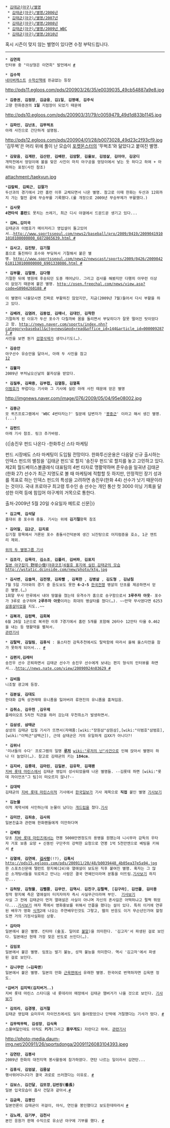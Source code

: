  * [[김태균(야구)/별명]]
  * [[김태균(야구)/별명/2006년]]
  * [[김태균(야구)/별명/2007년]]
  * [[김태균(야구)/별명/2008년]]
  * [[김태균(야구)/별명/2009년 WBC]]
  * [[김태균(야구)/별명/2010년]]

혹시 시즌이 맞지 않는 별명이 있다면 수정 부탁드립니다.

----

 * '''김연희'''
 인터뷰 중 "이상형은 이연희" 발언에서 [http://kr.news.yahoo.com/service/news/shellview.htm?linkid=492&articleid=20090327141538935b6&newssetid=1270 #]

 * '''김수학'''
 [[네이버]]캐스트 [[수학]]산책에 뜬금없는 등장
http://pds11.egloos.com/pds/200903/26/35/e0039035_49cb54887a9e8.jpg

 * '''김증권''', '''김점장''', '''김금융''', '''김1일''', '''김명예''', '''김주식'''
 고향 한화증권의 '''1일''' 지점장이 되었기 때문에
http://pds10.egloos.com/pds/200903/31/79/c0059479_49d1d833b1145.jpg

 * '''김파인''', '''김난초''', '''김뚜벅초'''
 아래 사진으로 간단하게 설명됨.
http://pds12.egloos.com/pds/200904/01/28/b0073028_49d23c2f93cf9.jpg
'김뚜벅'은 머리 위에 풀이 난 모습이 [[포켓몬스터]]의 '뚜벅초'와 닮았다고 붙여진 별명.

 * '''김맞음''', '''김계란''', '''김산란''', '''김배란''', '''김암탉''', '''김울보''', '''김엄살''', '''김아야''', '''김궁디'''
 개막전에서 엉덩이에 볼을 맞은 사진이 마치 야구공을 엉덩이에서 낳는 듯 하다고 하여 + 아파하는 표정(사진 참조)
attachment:/taekyun.jpg

 *'''김칼퇴''', '''김퇴근''', '''김잘가'''
 두산과의 경기에서 2런 홈런 이후 교체되면서 나온 별명. 참고로 이때 한화는 두산과 12회까지 가는 혈전 끝에 무승부를 기록했다.(룰 개정으로 2009년 무승부제가 부활했다.)

 * '''김사못'''
 '''4연타석 홈런'''도 못치는 쓰레기, 최근 디시 야갤에서 드문드문 생기고 있다...

 * '''김ML''','''김미국'''
 김태균과 이범호가 메이저리그 영입설이 돌고있어서..[[http://www.sportsseoul.com/news2/baseball/pro/2009/0419/20090419101010100000000_6872865639.html #]]

 * '''김사고''', '''김진탕''', '''김기절'''
 홈으로 돌진하다 포수와 부딪혀서 기절해서 붙은 별명. [[http://www.sportsseoul.com/news2/newscast/sports/2009/0426/20090426101130100000000_6901338086.html #]]

 * '''김부활''', '''김멀쩡''', '''김다행'''
 기절한 뒤에 병원에 후송되던 도중 깨어났다. 그리고 검사를 해봤지만 다행히 아무런 이상이 없었기 때문에 붙은 별명. [[http://osen.freechal.com/news/view.asp?code=G0904260188 #]]

 이 별명이 나올당시엔 진짜로 부활하진 않았지만, 지금(2009년 7월)들어서 다시 부활을 하고 있다.

 * '''김배려''', '''김염려''', '''김동업''', '''김매너''', '''김대인''', '''김착한'''
 기절하게 된 이유가 두산 포수가 다칠까봐 몸을 돌리면서 부딪히다가 잘못 떨어진 탓이었다고 함. [[http://news.naver.com/sports/index.nhn?category=baseball&ctg=news&mod=read&office_id=144&article_id=0000092877 #]]
 사진을 보면 뭔가 [[검열삭제]]가 생각나기도(…).

 * '''김승안'''
 야구선수 유승안을 닮아서, 아래 두 사진을 참고
 [http://img2.dcinside.com/viewimage.php?id=baseball&no=29bcc427b48477a16fb3dab004c86b6f904381963ba06dc892087935a212025dce9bda9ff72081a53e483cf3c312c91ebd32c0ae633e376bd09746db20ae30fe1cdab0d2b767a7aa3c5166d5b3e5583cceba0cce1c87f6fb2095fc1f&f_no=689f8163c08a7d844afaf5e753f3017868ce86ee252dde76cd3045fbb9d659 1][http://img2.dcinside.com/viewimage.php?id=baseball&no=29bcc427b48477a16fb3dab004c86b6f904381963ba06dc892087935a212025dce9bda9ff72081a53e483cf3c3129143206834576e9baca5303d67d4b5bcfd8d7754d96da3292edcac4e401a05&f_no=a76430aa0f0bb45386f1dca511 2]

 * '''김불자'''
 2009년 부처님오신날의 불자상을 받았다.

 * '''김질투, 김짜증, 김부럽, 김열등, 김열폭'''
 [[이범호]]가 부럽다는 기사와 그 기사에 실린 아래 사진 때문에 얻은 별명
http://imgnews.naver.com/image/076/2009/05/04/95e08002.jpg

 * '''김중근'''
 모 퀴즈프로그램에서 'WBC 4번타자는?' 질문에 답변자가 '[[봉중근]]' 이라고 해서 생긴 별명.(...)

 * '''김펀드'''
 아래 기사 참조. 링크 추가바람.

{{|송진우 펀드 나온다
-한화투신 스타 마케팅

펀드 시장에도 스타 마케팅이 도입될 전망이다.
한화투신운용은 다음달 신규 출시하는 인덱스 펀드의 별칭을
'김태균 펀드'로 할지 '송진우 펀드'로 할지를 놓고 고민하고 있다.
제2회 월드베이스볼클래식 대표팀의 4번 타자로 맹활약하며 준우승을 일궈낸 김태균(한화 27)
선수가 최근 지명도로 볼 때 마케팅에 적합할 듯 하지만,
안정적인 장기 성과를 목표로 하는 인덱스 펀드의 특성을 고려하면 송진우(한화 44) 선수가 낫기 때문이라는 것이다.
국내 프로야구 최고령 투수인 송 선수는 개인 통산 첫 3000 이닝 기록을 달성한 이력 등에 힘입어 야구계의 거목으로 통한다.

출처-2009년 5월 20일 수요일자 메트로 신문|}}

 * '''김고백''', '''김석달'''
 홈대쉬 중 포수와 충돌. 기사는 위에 '''김기절'''항목 참조


 * '''김어질''', '''김2군''', '''김치료'''
 김기절 항목에서 거론된 포수 충돌사건덕분에 생긴 뇌진탕으로 어지럼증을 호소, 1군 엔트리 제외.

 [http://sports.khan.co.kr/news/sk_index.html?cat=view&art_id=200906012207373&sec_id=510201 위의 두 별명그룹 기사]

 * '''김조각''', '''김목각''', '''김소조''', '''김폴리''', '''김버파''', '''김표지'''
 [http://www.dcnews.in/etc_list.php?code=dol&id=14958 일본 야구잡지 野球小僧(야큐코조)6월호 표지에 실린 김태균의 모습]
 http://wstatic.dcinside.com/new/photo/ktg.jpg


 * '''김사변''', '''김솔져''', '''김전쟁''', '''김좌빨''' , '''김북한''' , '''김병살''' , '''김도형''' , '''김남침'''
 7월 5일 기아와의 경기 중 듣도보도 못한 '''6-2-5''' [[한국전쟁]] 병살의 단초를 제공하면서 얻은 별명.(…)
 1회말 무사 만루에서 내야 땅볼을 쳤는데 유격수가 홈으로 송구함으로서 '''3루주자 아웃'''- 포수가 3루로 송구하며 '''2루주자 아웃'''이라는 희대의 병살타를 쳤다(…). ~~만약 무사였다면 6253[[삼중살]]이었을 지도..~~

 * '''김복귀''', '''김컴백''', '''김회복'''
 6월 26일 1군으로 복귀한 이후 7경기에서 홈런 5개를 포함해 26타수 12안타 타율 0.462을 내는 등 맹활약을 펼쳐서.
 [http://news.naver.com/sports/index.nhn?category=baseball&ctg=news&mod=read&office_id=001&article_id=0002755362&m_url=%2Flist.nhn%3Fgno%3Dnews001%2C0002755362&m_url=%2Flist.nhn%3Fgno%3Dnews001%2C0002755362 관련기사]

 * '''김탈락''', '''김밀림''', '''김휴식''' : 올스타전 감독추천에서도 탈락함에 따라서 올해 올스타전을 참가 못하게 되어서... [http://news.naver.com/sports/index.nhn?category=baseball&ctg=news&mod=read&office_id=076&article_id=0001997853 #]

 * '''김편지''','''김레터'''
 송진우 선수 은퇴하면서 김태균 선수가 송진우 선수에게 보내는 편지 형식의 인터뷰를 하면서...[[http://news.nate.com/view/20090924n03629 #]]
 
 * '''김비듬'''
 니조랄 광고에 등장.

 * '''김분실''', '''김대도'''
 한대화 감독 상견례때 유니폼을 잃어버려 류현진의 유니폼을 훔쳐입음.

 * '''김취소''', '''김우천''' ,'''김우제'''
 플레이오프 5차전 직관을 하러 갔는데 우천취소가 발생하면서.

 * '''김삼성''', '''삼태균'''
 삼성의 김태균 입질 기사가 뜨면서(자매품:[wiki:"장원삼"삼원삼],[wiki:"이범호"삼범호],[wiki:"이택근"삼택근]), 근데 삼태균은 거의 유일하게 김XX가 아니다?!

 * '''김위너'''
 '미녀들의 수다' 프로그램의 일명 '''[[루저]]''' [[wiki:"루저의 난"사건]]으로 인해 앉아서 별명이 하나 더 늘었다(…). 참고로 김태균의 키는 '''184cm'''.

 * '''김지바''', '''김롯데''', '''김마린''', '''김일본''', '''김유학''', '''김재팬'''
 [[지바 롯데 마린스]]에서 김태균 영입이 성사되었을때 나온 별명들. --김롯데 하면 [wiki:"롯데 자이언츠"그 팀]이 떠오르지 않나?--

 * '''김대박'''
 김태균의 [[지바 롯데 마린스]]이적 기사에서 [[한국일보]]가 기사 제목으로 '''직접''' 붙인 별명 [http://news.hankooki.com/lpage/sports/200911/h2009111306241391670.htm 기사보기]

 * '''김눈물'''
 이적 계약서에 사인하는데 눈물이 났다는 [[개드립]]을 쳤다.[http://isplus.joins.com/article/article.html?aid=1268249 기사]

 * '''김미안''', '''김죄송''', '''김사죄'''
 일본진출과 관련해 한화팬들에게 미안하다며

 * '''김베팅'''
 당초 [[치바 롯데 마린즈]]에서는 연봉 5000만엔정도의 용병을 원했는데 니시무라 감독의 우타자 거포 보충 요망 + 신동빈 구단주의 강력한 요청으로 연봉 1억 5천만엔으로 베팅을 키워서 [http://news.naver.com/sports/index.nhn?category=worldbaseball&ctg=news&mod=read&office_id=109&article_id=0002064003 #]

 * '''김열애''', '''김연애''', '''[[김사랑]]'''(!?), '''김혹시'''
 http://pds15.egloos.com/pds/200911/20/48/b0039448_4b05ea37e5a94.jpg
 한 스포츠신문에 탤런트 왕지혜(24)와 열애설이 보도된 직후 붙여진 별명. 혹자는 그 많은 소개팅녀들을 뒤로하고 만나는 사람은 결국 연예인이라며 분통을 터뜨림.[http://news.naver.com/main/read.nhn?mode=LSD&mid=sec&sid1=106&oid=241&aid=0001992913 기사보기] 하지만...

 * '''김허탕''', '''김헛물''', '''김뻘쭘''', '''김무안''', '''김역시'''. '''김친구''','''김펄쩍''', '''[김구라]''', '''김언플''', '''김이용'''
 정작 왕지혜 측은 열애설이 터지자마자 즉시 사실무근이라며 부인.  [http://star.mt.co.kr/view/stview.php?no=2009111811453202550&type=1&outlink=1 기사보기]
 사실 그 전에 김태균이 먼저 열애설은 사실이 아니며 자신의 혼사길은 어떡하냐고 펄쩍 뛰었다....[http://sports.chosun.com/news/ntype2.htm?ut=1&name=/news/sports/200911/20091119/9bs74123.htm 기사보기] 여자 쪽에서 영화홍보를 위해서 언플을 했다는 설이 있다. 특히 이거에 연루된 배우가 영화 [[식객]]2에 나오는 주연배우인것도 그렇고, 웹의 반응도 이거 무슨년인가여 할정도면 거의 기정사실화된 상황.

 * '''김타마'''
 일본에서 붙은 별명. 킨타마 (金玉. 일어로 [[불알]])을 의미한다. '김고자'서 파생된 걸로 보인다. 일본에선 현재 가장 잦은 빈도로 쓰인다(…).

 * '''김임포'''
 일본에서 붙은 별명. 임포는 발기 불능, 성적 불능을 의미한다. 역시 '김고자'에서 파생된 걸로 보인다.

 * '''김니쿠만''' (='''김육맨''')
 일본에서 붙은 별명. 일본의 만화 [[근육맨]]에서 유래한 별명. 한국어로 번역하자면 김육맨 정도.

 *'''김버거''' '''김치벅(김치버거..)'''
 지바 롯데 마린스 스타디움 내 롯데리아 매장에서 김태균 햄버거가 나올 것으로 보인다. [http://stoo.asiae.co.kr/news/stview.htm?idxno=2009112014531116968 기사보기]

 * '''김의리''', '''김경쟁''', '''김거절'''
 김태균 영입때 요미우리 자이언츠에서도 딜이 들어왔었으나 단박에 거절했다는 기사가 떴다. [http://sports.khan.co.kr/news/sk_index.html?cat=view&art_id=200911222101053&sec_id=510101&pt=nv #]

 * '''김무럭무럭''', '''김성장''', '''김식욕'''
 스물여덟인데도 아직도 '''키가'''(그리고 '''몸무게도''') 자란다고 하여. [http://sports.media.daum.net/nms/worldbaseball/news/general/view.do?cate=23790&newsid=1662810&cp=sportsdonga&RIGHT_SPORTS_EDGELINE 관련기사]
http://photo-media.daum-img.net/200911/26/sportsdonga/20091126083104393.jpeg

 * '''김연탄''', '''김봉사'''
 2009년 한화의 대전지역 봉사활동에 참가하였다. 연탄 나르는 일이라서 김연탄...

 * '''김휴식''', '''김엄살''', '''김몸살'''
 행사뛰어다니다가 결국 과로로 쓰러졌다는 이유로. [http://sports.donga.com/sports/3/01/20091213/24773181/3&top=1 #]

 * '''김보스''', '''김건달''', '''김또깡''','''김번장(番長)'''
 일본 입국모습이 흡사 건달과 같아서.[http://news.naver.com/sports/index.nhn?category=worldbaseball&ctg=news&mod=read&office_id=109&article_id=0002074847 #]

 * '''김금욕''', '''김봉인'''
 일본언론이 김태균이 귀걸이, 야식, 연인을 봉인했다고 보도한데따라서 [http://sports.media.daum.net/worldbaseball/news/npb/breaking/view.html?cateid=1072&newsid=20100109090604325&p=poctan&RIGHT_SPORTS=R4 #]

 * '''김노래''', '''김기부''', '''김천사'''
 본인 응원가 판매 수익으로 유소년 야구에 기부를 했다. [http://news.naver.com/main/read.nhn?mode=LSD&mid=sec&sid1=141&oid=018&aid=0002179328 #]
